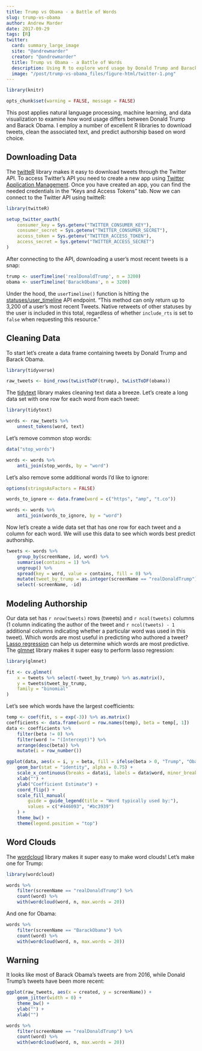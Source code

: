 ```yaml
---
title: Trump vs Obama - a Battle of Words
slug: trump-vs-obama
author: Andrew Marder
date: 2017-09-29
tags: [R]
twitter:
  card: summary_large_image
  site: "@andrewmarder"
  creator: "@andrewmarder"
  title: Trump vs Obama - a Battle of Words
  description: Using R to explore word usage by Donald Trump and Barack Obama.
  image: "/post/trump-vs-obama_files/figure-html/twitter-1.png"
---
```


```r
library(knitr)

opts_chunk$set(warning = FALSE, message = FALSE)
```

This post applies natural language processing, machine learning, and data visualization to examine how word usage differs between Donald Trump and Barack Obama. I employ a number of excellent R libraries to download tweets, clean the associated text, and predict authorship based on word choice.


## Downloading Data

The [twitteR](https://cran.r-project.org/web/packages/twitteR/) library makes it easy to download tweets through the Twitter API. To access Twitter's API you need to create a new app using [Twitter Application Management](https://apps.twitter.com/). Once you have created an app, you can find the needed credentials in the "Keys and Access Tokens" tab. Now we can connect to the Twitter API using twitteR:

```r
library(twitteR)

setup_twitter_oauth(
    consumer_key = Sys.getenv("TWITTER_CONSUMER_KEY"),
    consumer_secret = Sys.getenv("TWITTER_CONSUMER_SECRET"),
    access_token = Sys.getenv("TWITTER_ACCESS_TOKEN"),
    access_secret = Sys.getenv("TWITTER_ACCESS_SECRET")
)
```

After connecting to the API, downloading a user's most recent tweets is a snap:

```r
trump <- userTimeline('realDonaldTrump', n = 3200)
obama <- userTimeline('BarackObama', n = 3200)
```

Under the hood, the `userTimeline()` function is hitting the [statuses/user_timeline](https://developer.twitter.com/en/docs/tweets/timelines/api-reference/get-statuses-user_timeline.html) API endpoint. "This method can only return up to 3,200 of a user's most recent Tweets. Native retweets of other statuses by the user is included in this total, regardless of whether `include_rts` is set to `false` when requesting this resource."


## Cleaning Data

To start let's create a data frame containing tweets by Donald Trump and Barack Obama.

```r
library(tidyverse)

raw_tweets <- bind_rows(twListToDF(trump), twListToDF(obama))
```

The [tidytext](https://cran.r-project.org/web/packages/tidytext/) library makes cleaning text data a breeze. Let's create a long data set with one row for each word from each tweet:

```r
library(tidytext)

words <- raw_tweets %>%
    unnest_tokens(word, text)
```

Let's remove common stop words:

```r
data("stop_words")

words <- words %>%
    anti_join(stop_words, by = "word")
```

Let's also remove some additional words I'd like to ignore:

```r
options(stringsAsFactors = FALSE)

words_to_ignore <- data.frame(word = c("https", "amp", "t.co"))

words <- words %>%
    anti_join(words_to_ignore, by = "word")
```

Now let's create a wide data set that has one row for each tweet and a column for each word. We will use this data to see which words best predict authorship.

```r
tweets <- words %>%
    group_by(screenName, id, word) %>%
    summarise(contains = 1) %>%
    ungroup() %>%
    spread(key = word, value = contains, fill = 0) %>%
    mutate(tweet_by_trump = as.integer(screenName == "realDonaldTrump")) %>%
    select(-screenName, -id)
```


## Modeling Authorship

Our data set has `r nrow(tweets)` rows (tweets) and `r ncol(tweets)` columns (1 column indicating the author of the tweet and `r ncol(tweets) - 1` additional columns indicating whether a particular word was used in this tweet). Which words are most useful in predicting who authored a tweet? [Lasso regression](https://en.wikipedia.org/wiki/Lasso_(statistics)) can help us determine which words are most predictive. The [glmnet](https://cran.r-project.org/web/packages/glmnet/index.html) library makes it super easy to perform lasso regression:

```r
library(glmnet)

fit <- cv.glmnet(
    x = tweets %>% select(-tweet_by_trump) %>% as.matrix(),
    y = tweets$tweet_by_trump,
    family = "binomial"
)
```

Let's see which words have the largest coefficients:

```r
temp <- coef(fit, s = exp(-3)) %>% as.matrix()
coefficients <- data.frame(word = row.names(temp), beta = temp[, 1])
data <- coefficients %>%
    filter(beta != 0) %>%
    filter(word != "(Intercept)") %>%
    arrange(desc(beta)) %>%
    mutate(i = row_number())

ggplot(data, aes(x = i, y = beta, fill = ifelse(beta > 0, "Trump", "Obama"))) +
    geom_bar(stat = "identity", alpha = 0.75) +
    scale_x_continuous(breaks = data$i, labels = data$word, minor_breaks = NULL) +
    xlab("") +
    ylab("Coefficient Estimate") +
    coord_flip() +
    scale_fill_manual(
        guide = guide_legend(title = "Word typically used by:"),
        values = c("#446093", "#bc3939")
    ) +
    theme_bw() +
    theme(legend.position = "top")
```


## Word Clouds

The [wordcloud](https://cran.r-project.org/web/packages/wordcloud/index.html) library makes it super easy to make word clouds! Let's make one for Trump:

```r
library(wordcloud)

words %>%
    filter(screenName == "realDonaldTrump") %>%
    count(word) %>%
    with(wordcloud(word, n, max.words = 20))
```

And one for Obama:

```r
words %>%
    filter(screenName == "BarackObama") %>%
    count(word) %>%
    with(wordcloud(word, n, max.words = 20))
```


## Warning

It looks like most of Barack Obama's tweets are from 2016, while Donald Trump's tweets have been more recent:

```r
ggplot(raw_tweets, aes(x = created, y = screenName)) +
    geom_jitter(width = 0) +
    theme_bw() +
    ylab("") +
    xlab("")
```


```r
words %>%
    filter(screenName == "realDonaldTrump") %>%
    count(word) %>%
    with(wordcloud(word, n, max.words = 20))
```
